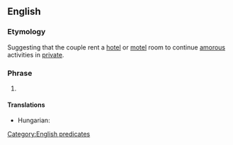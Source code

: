 ==English==

===Etymology===
Suggesting that the couple rent a [[hotel]] or [[motel]] room to continue [[amorous]] activities in [[private]].

===Phrase===
{{head|en|phrase|head=[[get]] a [[room]]}}

# {{lb|en|idiomatic|informal|sometimes|humorous}} {{non-gloss definition|Used to instruct a couple to stop displaying [[physical]] [[affection]] in [[public]].}}

====Translations====
{{trans-top|used to instruct a couple to stop displaying physical affection in public}}
* Hungarian: {{t|hu|menjetek szobára}}
{{trans-mid}}
{{trans-bottom}}

[[Category:English predicates]]